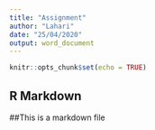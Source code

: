 ```yaml
---
title: "Assignment"
author: "Lahari"
date: "25/04/2020"
output: word_document
---
```


```r
knitr::opts_chunk$set(echo = TRUE)
```

## R Markdown

 ##This is a markdown file